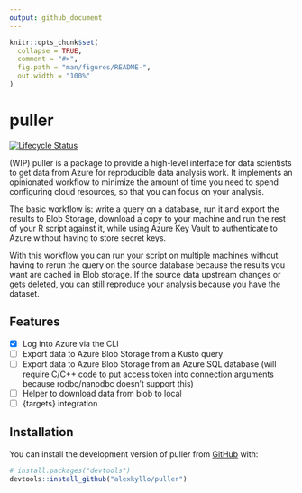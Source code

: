 ```yaml
---
output: github_document
---
```


<!-- README.md is generated from README.Rmd. Please edit that file -->

```r
knitr::opts_chunk$set(
  collapse = TRUE,
  comment = "#>",
  fig.path = "man/figures/README-",
  out.width = "100%"
)
```

# puller

<!-- badges: start -->
[![Lifecycle Status](https://img.shields.io/badge/lifecycle-experimental-yellow.svg)](https://lifecycle.r-lib.org/articles/stages.html)
<!-- badges: end -->

(WIP) puller is a package to provide a high-level interface for data scientists
to get data from Azure for reproducible data analysis work. It implements an
opinionated workflow to minimize the amount of time you need to spend
configuring cloud resources, so that you can focus on your analysis.

The basic workflow is: write a query on a database, run it and export the
results to Blob Storage, download a copy to your machine and run the rest of
your R script against it, while using Azure Key Vault to authenticate to Azure
without having to store secret keys.

With this workflow you can run your script on
multiple machines without having to rerun the query on the source database
because the results you want are cached in Blob storage.
If the source data upstream changes or gets deleted, you can still
reproduce your analysis because you have the dataset.

## Features 

- [x] Log into Azure via the CLI
- [ ] Export data to Azure Blob Storage from a Kusto query
- [ ] Export data to Azure Blob Storage from an Azure SQL database (will require
  C/C++ code to put access token into connection arguments because
  rodbc/nanodbc doesn't support this)
- [ ] Helper to download data from blob to local
- [ ] {targets} integration

## Installation

You can install the development version of puller from
[GitHub](https://github.com/) with:

``` r
# install.packages("devtools")
devtools::install_github("alexkyllo/puller")
```
